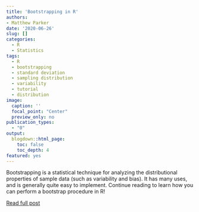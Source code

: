```yaml
---
title: 'Bootstrapping in R'
authors: 
- Matthew Parker
date: '2020-06-26'
slug: []
categories:
  - R
  - Statistics
tags:
  - R
  - bootstrapping
  - standard deviation
  - sampling distribution
  - variability
  - tutorial
  - distribution
image: 
  caption: ''
  focal_point: "Center"
  preview_only: no
publication_types:
  - "0"  
output:
  blogdown::html_page:
    toc: false
    toc_depth: 4
featured: yes
---
```


<!-- # Publication type. -->
<!-- # Legend: -->
<!-- # 0 = Uncategorized -->
<!-- # 1 = Conference proceedings -->
<!-- # 2 = Journal -->
<!-- # 3 = Work in progress -->
<!-- # 4 = Technical report -->
<!-- # 5 = Book -->
<!-- # 6 = Book chapter -->

Bootstrapping is a statistical technique for analyzing the distributional properties of sample data (such as variability and bias). It has many uses, and is generally quite easy to implement. Continue reading to learn how you can perform a bootstrap procedure in R!

[Read full post](https://matthew-parker.rbind.io/post/2020-06-26-bootstrap-tutorial/)
